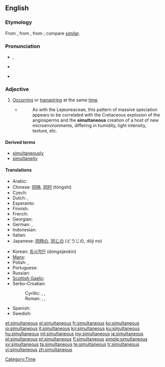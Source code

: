 ==English==

===Etymology===
From {{etyl|ML.}} {{term|simultaneus|lang=la}}, from {{term|simultim||at the same time, extended|lang=la}}, from {{etyl|la}} {{term|simul||together, at the same time|lang=la}}; compare [[similar]].

===Pronunciation===
* {{a|UK}} {{IPA|/sɪm.əlˈteɪ̯n.i.əs/}}, {{SAMPA|/sIm.@l"teIn.i.@s/}}
* {{a|US}} {{IPA|/ˌsaɪ̯m.əlˈteɪ̯n.i.əs/}}
* {{rhymes|eɪniəs}}

===Adjective===
{{en-adj|-}}

# [[occur|Occurring]] or [[transpire|transpiring]] at the same [[time]].
#* {{RQ:Schuster Hepaticae V|3-4}}
#*: As with the Lejeuneaceae, this pattern of massive speciation appears to be correlated with the Cretaceous explosion of the angiosperms and the '''simultaneous''' creation of a host of new microenvironments, differing in humidity, light intensity, texture, etc.

====Derived terms====
* [[simultaneously]]
* [[simultaneity]]

====Translations====
{{trans-top|at the same time}}
* Arabic: {{Arab|[[معا|معًا]]}} {{IPAchar|(máʕan)}}
* Chinese: [[同時]], [[同时]] (tóngshí)
* Czech: {{t|cs|současný}}
* Dutch: {{t+|nl|gelijktijdig}}, {{t+|nl|simultaan}}
* Esperanto: {{t|eo|samtempa}}
* Finnish: {{t-|fi|samanaikainen}}
* French: {{t+|fr|simultané}}
* Georgian: {{t|ka|თანადროული|tr=tanadrouli|sc=Geor}}
* German: {{t+|de|gleichzeitig}}, {{t+|de|simultan}}
* Indonesian: {{t|id|bersamaan}}
* Italian: {{t-|it|simultaneo}}
* Japanese: [[同時]]の, [[同じ]]の (どうじの, dōji no)
{{trans-mid}}
* Korean: [[동시적인]] (dongsijeokin)
* [[Manx]]: {{t|gv|cofraueagh}}
* Polish: {{t-|pl|równoczesny|m}}, {{t+|pl|jednoczesny|m}}
* Portuguese: {{t+|pt|simultâneo}}
* Russian: {{t+|ru|одновременный|tr=odnovrémmenyj}}
* [[Scottish Gaelic]]: {{t-|gd|co-amail|xs=Scottish Gaelic}}
* Serbo-Croatian:
*: Cyrillic: {{t-|sh|симултан|alt=си̏мулта̄н}}, {{t-|sh|истовремен|alt=исто̀времен}}, {{t-|sh|истодобан|alt=исто̀добан}}
*: Roman: {{t-|sh|simultan|alt=sȉmultān}}, {{t-|sh|istovremen|alt=istòvremen}}, {{t-|sh|istodoban|alt=istòdoban}}
* Spanish: {{t+|es|simultáneo}}
* Swedish: {{t+|sv|samtidig}}
{{trans-bottom}}

[[Category:Time]]

[[et:simultaneous]]
[[el:simultaneous]]
[[fr:simultaneous]]
[[ko:simultaneous]]
[[io:simultaneous]]
[[it:simultaneous]]
[[kn:simultaneous]]
[[ku:simultaneous]]
[[hu:simultaneous]]
[[ml:simultaneous]]
[[my:simultaneous]]
[[ja:simultaneous]]
[[pl:simultaneous]]
[[pt:simultaneous]]
[[fi:simultaneous]]
[[simple:simultaneous]]
[[sv:simultaneous]]
[[ta:simultaneous]]
[[te:simultaneous]]
[[tr:simultaneous]]
[[vi:simultaneous]]
[[zh:simultaneous]]